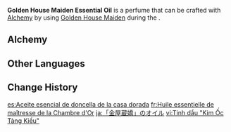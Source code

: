 {{Item Infobox
|id           = 100490
|image        = Item Golden House Maiden Essential Oil.png
|type         = Quest Items
|description  = The essence of decocted Silk Flowers. It can be further refined into perfume. Gives off a sweet scent.
|source1      = [[Alchemy]]
}}
'''Golden House Maiden Essential Oil''' is a perfume that can be crafted with [[Alchemy]] by using [[Golden House Maiden]] during the {{Quest|Three Poignant Perfumes}}.

==Alchemy==
{{Recipe
|type = Crafting
|Golden House Maiden = 1
|sort = Golden House Maiden
}}

==Other Languages==
{{Other Languages
|default_hidden = 1
|en      = Golden House Maiden Essential Oil
|zhs     = 「金屋藏娇」精油
|zhs_rm  = "Jīnwūcángjiáo" Jīngyóu
|zht     = 「金屋藏嬌」精油
|zht_rm  = "Jīnwūcángjiáo" Jīngyóu
|zh_note = {{zh|s=金屋藏娇|t=金屋藏嬌|rm=Jīnwūcángjiáo}} is an idiom used to refer to a man building an extravagant house for a woman he fancies.
|ja      = 「金屋蔵嬌」のオイル
|ja_rm   = "Kin'okuzoukyou" no Oiru
|ko      = 「금옥장교」 정유
|es      = Aceite esencial de doncella de la casa dorada
|fr      = Huile essentielle de maîtresse de la Chambre d'Or
|ru      = Эссенция «Золотой мадам»
|th      = น้ำมันหอมระเหย "Golden House Mistress"
|th_rm   = 
|vi      = Tinh dầu "Kim Ốc Tàng Kiều"
|de      = Öl „Geheime Geliebte“
|id      = Minyak Esensial dari Bunga Gadis Rumah Emas
|pt      = Óleo Essencial de "Donzela da Casa Dourada"
|tr      = Altın Ev Hanımı Özütü
|it      = Olio essenziale di Fanciulla del Palazzo dorato
}}

==Change History==
{{Change History|1.0}}

[[es:Aceite esencial de doncella de la casa dorada]]
[[fr:Huile essentielle de maîtresse de la Chambre d'Or]]
[[ja:「金屋蔵嬌」のオイル]]
[[vi:Tinh dầu "Kim Ốc Tàng Kiều"]]